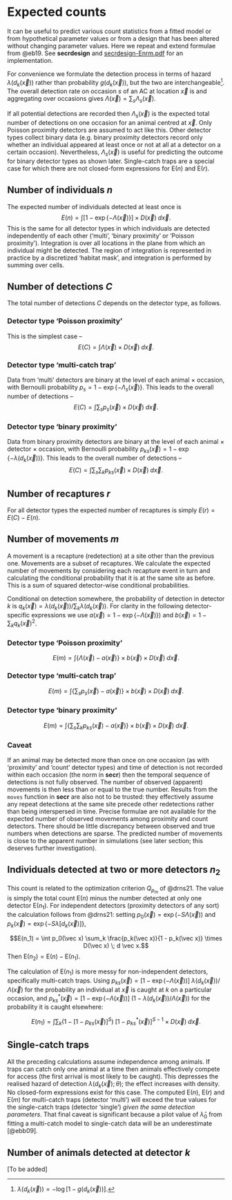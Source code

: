 # Expected counts {#Expected}

It can be useful to predict various count statistics from a fitted model or from hypothetical parameter values or from a design that has been altered without changing parameter values. Here we repeat and extend formulae from @eb19. See **secrdesign** and [secrdesign-Enrm.pdf] for an implementation.

For convenience we formulate the detection process in terms of hazard $\lambda(d_k(\vec x))$ rather than probability $g(d_k(\vec x))$, but the two are interchangeable[^footnote4i]. The overall detection rate on occasion $s$ of an AC at location $\vec x$ is 
\begin{equation}
 \Lambda_s(\vec x) = \sum_K \lambda(d_k(\vec x)),
\end{equation}
and aggregating over occasions gives $\Lambda(\vec x) = \sum_s \Lambda_s(\vec x)$.

[^footnote4i]: $\lambda(d_k(\vec x)) = -\log[1 - g(d_k(\vec x))]$.

If all potential detections are recorded then $\Lambda_s(\vec x)$ is the expected total number of detections on one occasion for an animal centred at $\vec x$. Only Poisson proximity detectors are assumed to act like this. Other detector types collect binary data (e.g. binary proximity detectors record only whether an individual appeared at least once or not at all at a detector on a certain occasion). Nevertheless, $\Lambda_s(\vec x)$ is useful for predicting the outcome for binary detector types as shown later. Single-catch traps are a special case for which there are not closed-form expressions for $\mbox{E} (n)$ and $\mbox{E} (r)$.

## Number of individuals $n$

The expected number of individuals detected at least once is $$E(n) = \int [1 - \exp\{-\Lambda(\vec x) \} ] \times  D(\vec x) \; d \vec x.$$ This is the same for all detector types in which individuals are detected independently of each other ('multi', 'binary proximity' or 'Poisson proximity'). Integration is over all locations in the plane from which an individual might be detected. The region of integration is represented in practice by a discretized 'habitat mask', and integration is performed by summing over cells.

## Number of detections $C$

The total number of detections $C$ depends on the detector type, as follows.

### Detector type 'Poisson proximity'

This is the simplest case --
 $$E(C) = \int \Lambda(\vec x) \times D(\vec x) \; d\vec x.$$
 
### Detector type 'multi-catch trap'
 
 Data from 'multi' detectors are binary at the level of each animal $\times$ occasion, with Bernoulli probability $p_s = 1 - \exp\{- \Lambda_s(\vec x)\}$. This leads to the overall number of detections -- $$E(C) = \int \sum_s p_s(\vec x) \times D(\vec x) \; d \vec x.$$
 
### Detector type 'binary proximity'
 
 Data from binary proximity detectors are binary at the level of each animal $\times$ detector $\times$ occasion, with Bernoulli probability $p_{ks}(\vec x) = 1 - \exp\{- \lambda(d_k(\vec x))\}$. This leads to the overall number of detections -- $$E(C) = \int \sum_s \sum_k p_{ks}(\vec x) \times D(\vec x) \; d\vec x.$$ 
 
 <!-- These calculations assume a homogeneous distribution of animals across space, leading to a constant hazard for each detector. That is never the case, because the hazard for each individual is peaked near its activity centre and individuals are distributed at random, leading to more or less rough hazard surface. Variance in the per-detector hazard leads to systematic bias. -->
 
## Number of recaptures $r$
 
 For all detector types the expected number of recaptures is simply $E(r) = E(C) - E(n).$
 
## Number of movements $m$
 
 A movement is a recapture (redetection) at a site other than the previous one. Movements are a subset of recaptures. We calculate the expected number of movements by considering each recapture event in turn and calculating the conditional probability that it is at the same site as before. This is a sum of squared detector-wise conditional probabilities.

Conditional on detection somewhere, the probability of detection in detector $k$ is $q_k(\vec x) = \lambda(d_k(\vec x)) / \sum_k \lambda(d_k(\vec x))$. For clarity in the following detector-specific expressions we use $a(\vec x) = 1 - \exp\{-\Lambda(\vec x)\})$ and $b(\vec x) = 1-\sum_k q_k(\vec x)^2$.

### Detector type 'Poisson proximity'

$$E(m) = \int \{ \Lambda(\vec x) - a(\vec x)\} \times b(\vec x) \times D(\vec x) \; d\vec x.$$
 
### Detector type 'multi-catch trap'
 
 $$E(m) = \int \{\sum_s p_s(\vec x) - a(\vec x)\} \times b(\vec x) \times D(\vec x) \; d\vec x.$$

### Detector type 'binary proximity'
  
  $$E(m) = \int \{ \sum_s \sum_k p_{ks}(\vec x)  - a(\vec x) \} \times b(\vec x) \times D(\vec x) \; d\vec x.$$
   
### Caveat
   
   If an animal may be detected more than once on one occasion (as with 'proximity' and 'count' detector types) and time of detection is not recorded within each occasion (the norm in **secr**) then the temporal sequence of detections is not fully observed. The number of observed (apparent) movements is then less than or equal to the true number. Results from the `moves` function in **secr** are also not to be trusted: they effectively assume any repeat detections at the same site precede other redetections rather than being interspersed in time. Precise formulae are not available for the expected number of observed movements among proximity and count detectors. There should be little discrepancy between observed and true numbers when detections are sparse. The predicted number of movements is close to the apparent number in simulations (see later section; this deserves further investigation). 
  
## Individuals detected at two or more detectors $n_2$
  
  This count is related to the optimization criterion $Q_{p_m}$ of @drns21. The value is simply the total count $\mbox{E}(n)$ minus the number detected at only one detector $\mbox{E}(n_1)$. For 
  independent detectors (proximity detectors of any sort) the calculation follows from @drns21: setting $p_0(\vec x) = \exp (-S\Lambda(\vec x))$ and $p_k(\vec x) = \exp\{-S \lambda[d_k(\vec x)]\}$,
  
  $$E(n_1) = \int p_0(\vec x) \sum_k \frac{p_k(\vec x)}{1 - p_k(\vec x)} \times D(\vec x) \; d \vec x.$$
   Then $\mbox{E}(n_2) = \mbox{E}(n) - \mbox{E}(n_1)$.
  
  The calculation of $\mbox{E}(n_1)$ is more messy for non-independent detectors, specifically multi-catch traps. Using $p_{ks}(\vec x) = [1 - \exp(-\Lambda(\vec x))] \; \lambda(d_k(\vec x)) / \Lambda(\vec x)$ for the probability an individual at $\vec x$ is caught at $k$ on a particular occasion, and  $p^*_{ks}(\vec x) = [1 - \exp(-\Lambda(\vec x))] \; (1 - \lambda(d_k(\vec x)) / \Lambda(\vec x))$ for the probability it is caught elsewhere:
   
   $$E(n_1) = \int \sum_k \left( 1 - [1-p_{ks}(\vec x)]^S \right) \;  [1-p^*_{ks}(\vec x)]^{S-1} \times D(\vec x) \; d \vec x.$$
   
   
## Single-catch traps
   
   All the preceding calculations assume independence among animals. If traps can catch only one animal at a time then animals effectively compete for access (the first arrival is most likely to be caught). This depresses the realised hazard of detection $\lambda(d_k(\vec x); \theta)$; the effect increases with density. No closed-form expressions exist for this case. The computed $\mbox{E}(n)$, $\mbox{E}(r)$ and $\mbox{E}(m)$ for multi-catch traps (detector 'multi') will exceed the true values for the single-catch traps (detector 'single') *given the same detection parameters*. That final caveat is significant because a pilot value of $\hat \lambda_0$ from fitting a multi-catch model to single-catch data will be an underestimate [@ebb09].
  
  
## Number of animals detected at detector $k$
  
[To be added]
  
[secrdesign-vignette.pdf]: https://www.otago.ac.nz/density/pdfs/secrdesign-vignette.pdf
[secrdesign-Enrm.pdf]: https://www.otago.ac.nz/density/pdfs/secrdesign-Enrm.pdf
